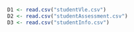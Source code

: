 


```r
D1 <- read.csv("studentVle.csv")
D2 <- read.csv("studentAssessment.csv")
D3 <- read.csv("studentInfo.csv")

```